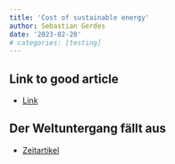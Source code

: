 ```yaml
---
title: 'Cost of sustainable energy'
author: Sebastian Gerdes
date: '2023-02-20'
# categories: [testing]
---
```


## Link to good article
* [Link](https://taz.de/Oeko-Energie-zu-teuer/!5912869/)

## Der Weltuntergang fällt aus
* [Zeitartikel](https://www.zeit.de/2023/08/kapitalismus-klimakrise-co2-reduktion-klimaschutz)
